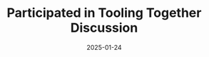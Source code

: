 ---
 date: 2025-01-24
 title: "Participated in Tooling Together Discussion"
 excerpt: "The 'Tooling Together' event united a global consortium of experts alongside independent participants to showcase pioneering efforts in research tool development aimed at speeding up analyses of the information environment."
 url: "https://spia.princeton.edu/events/tooling-together-advancing-research-through-tool-development-information-environment"
 tags: ""
---